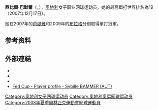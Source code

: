 {{Infobox 网球
|姓名=Sybille Bammer
|照片=Sybelle-bammer-2009usopen.png
|国籍={{AUT}}
|生年=1980年
|生日=4月27日
|出生地={{AUT}}[[林茲|林茲]]
|居住地={{AUT}}[[林茲|林茲]]
|身高=174
|体重=63
|持拍手=左
|反拍=雙
|转职业年=1997年
|球拍=
|球衣=
|球鞋=
|单打最高排名=15（2007年1月29日）
|双打最高排名=14（2005年2月21日）
|现单打排名=49
|现双打排名=
|单打冠军头衔=(WTA)2(ITF)9
|双打冠军头衔=(WTA)0(ITF)1
|职业战绩=338勝300負（單打）
|奖金=1,732,746[[美元|美元]] 
|澳网最好成绩=單打第一輪（06、07、08）
|法网最好成绩=單打第四輪（07）
|温网最好成绩=單打第一輪（06、07、08、09）
|美网最好成绩=單打八強（08）
|大满贯个数=
|奥运会最好成绩=
}}

'''西比爾·巴默爾'''（{{lang-de|'''Sybille Bammer'''}}，{{bd|1980年|4月27日}}），[[奧地利|奧地利]]女子职业网球运动员，她的最高單打世界排名為19（2007年12月17日）。

她在2007年的[[芭堤雅|芭堤雅]]和2009年的[[布拉格|布拉格]]分別取得單打冠軍。

== 参考资料 ==
{{reflist}}

== 外部連結 ==
* {{Official|http://www.sybillebammer.at/}}{{de}}
* {{WTA|840}}
* {{ITF Profile|id=20007333}}
* [http://www.fedcup.com/en/players/player/profile.aspx?playerid=20007333 Fed Cup - Player profile - Sybille BAMMER (AUT)] {{Wayback|url=http://www.fedcup.com/en/players/player/profile.aspx?playerid=20007333 |date=20160505230732 }}

{{Authority control}}
{{DEFAULTSORT:Bammer, Sybille}}
[[Category:奥地利女子网球运动员|Category:奥地利女子网球运动员]]
[[Category:奥地利奥运网球运动员|Category:奥地利奥运网球运动员]]
[[Category:2008年夏季奧林匹克運動會網球運動員|Category:2008年夏季奧林匹克運動會網球運動員]]